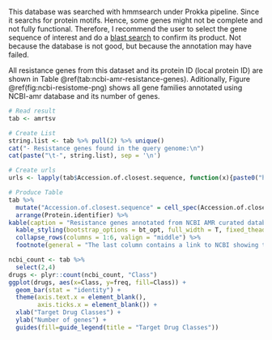 This database was searched with hmmsearch under Prokka pipeline. Since it searchs for protein motifs. Hence, some genes might not be complete and not fully functional. Therefore, I recommend the user to select the gene sequence of interest and do a [blast search](https://blast.ncbi.nlm.nih.gov/Blast.cgi) to confirm its product. Not because the database is not good, but because the annotation may have failed.

All resistance genes from this dataset and its protein ID (local protein ID) are shown in Table \@ref(tab:ncbi-amr-resistance-genes). Aditionally, Figure \@ref(fig:ncbi-resistome-png) shows all gene families annotated using NCBI-amr database and its number of genes.

```r
# Read result
tab <- amrtsv

# Create List
string.list <- tab %>% pull(2) %>% unique()
cat("- Resistance genes found in the query genome:\n")
cat(paste("\t-", string.list), sep = '\n')
```

```r
# Create urls
urls <- lapply(tab$Accession.of.closest.sequence, function(x){paste0("https://www.ncbi.nlm.nih.gov/gene/?term=", x)})

# Produce Table
tab %>%
  mutate("Accession.of.closest.sequence" = cell_spec(Accession.of.closest.sequence, "html", link = urls)) %>%
  arrange(Protein.identifier) %>%
kable(caption = "Resistance genes annotated from NCBI AMR curated database using AMRfinderplus", escape = FALSE, col.names = c("Query Protein ID", "Gene Name", "Product", "Target Drug Class", "Annotation Method", "Reference Sequence")) %>%
  kable_styling(bootstrap_options = bt_opt, full_width = T, fixed_thead = T, font_size = 12) %>%
  collapse_rows(columns = 1:6, valign = "middle") %>%
  footnote(general = "The last column contains a link to NCBI showing the annotated protein.")
```

```r
ncbi_count <- tab %>%
  select(2,4)
drugs <- plyr::count(ncbi_count, "Class")
ggplot(drugs, aes(x=Class, y=freq, fill=Class)) +
  geom_bar(stat = "identity") +
  theme(axis.text.x = element_blank(),
        axis.ticks.x = element_blank()) +
  xlab("Target Drug Classes") +
  ylab("Number of genes") +
  guides(fill=guide_legend(title = "Target Drug Classes"))
```
